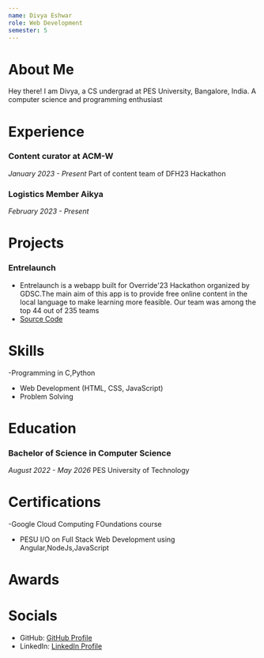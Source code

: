 ```yaml
---
name: Divya Eshwar
role: Web Development
semester: 5
---
```


# About Me

Hey there! I am Divya, a CS undergrad at PES University, Bangalore, India. A computer science and programming enthusiast

# Experience

### **Content curator at ACM-W**
_January 2023 - Present_
Part of content team of DFH23 Hackathon

### **Logistics Member Aikya**
_February 2023 - Present_

# Projects

### **Entrelaunch**
- Entrelaunch is a webapp built for Override'23 Hackathon organized by GDSC.The main aim of this app is to provide free online content in the local language to make learning more feasible. Our team was among the top 44 out of 235 teams
- [Source Code](https://github.com/your-username/deployment-project)

# Skills

-Programming in C,Python
- Web Development (HTML, CSS, JavaScript)
- Problem Solving

# Education

### Bachelor of Science in Computer Science
_August 2022 - May 2026_
PES University of Technology 

# Certifications

-Google Cloud Computing FOundations course
- PESU I/O on Full Stack Web Development using Angular,NodeJs,JavaScript


# Awards

# Socials

- GitHub: [GitHub Profile]()
- LinkedIn: [LinkedIn Profile](https://www.linkedin.com/in/your-username)
